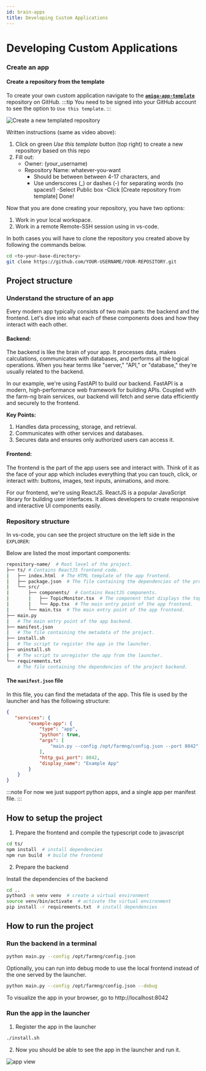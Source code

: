 ```yaml
---
id: brain-apps
title: Developing Custom Applications
---
```


# Developing Custom Applications

### Create an app

#### Create a repository from the template

To create your own custom application navigate to the [**`amiga-app-template`**](https://github.com/farm-ng/amiga-app-template) repository on GitHub.
:::tip
You need to be signed into your GitHub account to see the option to `Use this template`.
:::


![Create a new templated repository](https://user-images.githubusercontent.com/5157099/205272492-356c1540-948e-43dc-8f60-8992caa8d511.gif)

Written instructions (same as video above):
1. Click on green *Use this template* button (top right) to create a new repository based on this repo
2. Fill out:
    - Owner: (your_username)
    - Repository Name: whatever-you-want
        - Should be between between 4-17 characters, and
        - Use underscores (_) or dashes (-) for separating words (no spaces!)
    -Select Public box
    -Click [Create repository from template]
Done!

Now that you are done creating your repository, you have two options:

1. Work in your local workspace.
2. Work in a remote Remote-SSH session using in vs-code.

In both cases you will have to clone the repository you created above by following the commands below.

```bash
cd <to-your-base-directory>
git clone https://github.com/YOUR-USERNAME/YOUR-REPOSITORY.git
```

## Project structure

### Understand the structure of an app

Every modern app typically consists of two main parts: the backend and the frontend.
Let's dive into what each of these components does and how they interact with each other.

#### Backend:

The backend is like the brain of your app. It processes data, makes calculations,
communicates with databases, and performs all the logical operations. When you hear
terms like "server," "API," or "database," they're usually related to the backend.

In our example, we're using FastAPI to build our backend. FastAPI is a modern,
high-performance web framework for building APIs. Coupled with the farm-ng brain services,
 our backend will fetch and serve data efficiently and securely to the frontend.

**Key Points:**

1. Handles data processing, storage, and retrieval.
2. Communicates with other services and databases.
3. Secures data and ensures only authorized users can access it.

#### Frontend:

The frontend is the part of the app users see and interact with.
Think of it as the face of your app which includes everything that you can touch, click,
or interact with: buttons, images, text inputs, animations, and more.

For our frontend, we're using ReactJS. ReactJS is a popular JavaScript library for building user interfaces.
It allows developers to create responsive and interactive UI components easily.

### Repository structure

In vs-code, you can see the project structure on the left side in the `EXPLORER`:

Below are listed the most important components:

```bash
repository-name/  # Root level of the project.
├── ts/ # Contains ReactJS frontend code.
|   ├── index.html  # The HTML template of the app frontend.
|   ├── package.json  # The file containing the dependencies of the project frontend.
|   └── src/
|       ├── components/  # Contains ReactJS components.
|       |   ├── TopicMonitor.tsx  # The component that displays the topic monitor.
|       |   └── App.tsx  # The main entry point of the app frontend.
|       └── main.tsx  # The main entry point of the app frontend.
├── main.py
|   # The main entry point of the app backend.
├── manifest.json
|   # The file containing the metadata of the project.
├── install.sh
|   # The script to register the app in the launcher.
├── uninstall.sh
|   # The script to unregister the app from the launcher.
└── requirements.txt
    # The file containing the dependencies of the project backend.
```

#### The `manifest.json` file

In this file, you can find the metadata of the app. This file is used by the launcher
and has the following structure:

```json
{
   "services": {
        "example-app": {
            "type": "app",
            "python": true,
            "args": [
                "main.py --config /opt/farmng/config.json --port 8042"
            ],
            "http_gui_port": 8042,
            "display_name": "Example App"
        }
    }
}
```

:::note
For now we just support python apps, and a single app per manifest file.
:::

## How to setup the project

1. Prepare the frontend and compile the typescript code to javascript

```bash
cd ts/
npm install  # install dependencies
npm run build  # build the frontend
```

2. Prepare the backend

Install the dependencies of the backend

```bash
cd ..
python3 -m venv venv  # create a virtual environment
source venv/bin/activate  # activate the virtual environment
pip install -r requirements.txt  # install dependencies
```

## How to run the project

### Run the backend in a terminal

```bash
python main.py --config /opt/farmng/config.json
```

Optionally, you can run into debug mode to use the local frontend instead of
the one served by the launcher.

```bash
python main.py --config /opt/farmng/config.json --debug
```

To visualize the app in your browser, go to http://localhost:8042

### Run the app in the launcher

1. Register the app in the launcher

```bash
./install.sh
```

2. Now you should be able to see the app in the launcher and run it.

![app view](https://user-images.githubusercontent.com/5157099/279948050-31df3a3f-59f4-47ed-bc6a-cb39d95b07da.png)
